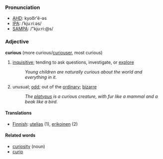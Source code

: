 ===Pronunciation===
*[[w:AHD|AHD]]: kyoo͞r'ē-əs
*[[w:IPA|IPA]]: /ˈkjuːriːəs/
*[[w:SAMPA|SAMPA]]: /"kju:ri:@s/

===Adjective===
'''curious''' (more curious/[[curiouser]], most curious)

#[[inquisitive]]; tending to ask questions, investigate, or [[explore]]
#:''Young children are naturally curious about the world and everything in it.''
#unusual; [[odd]]; out of the [[ordinary]]; [[bizarre]]
#:''The [[platypus]] is a curious creature, with fur like a mammal and a beak like a bird.''

====Translations====
*[[Finnish]]: [[utelias]] (1), [[erikoinen]] (2)

====Related words====
*[[curiosity]] (noun)
*[[curio]]